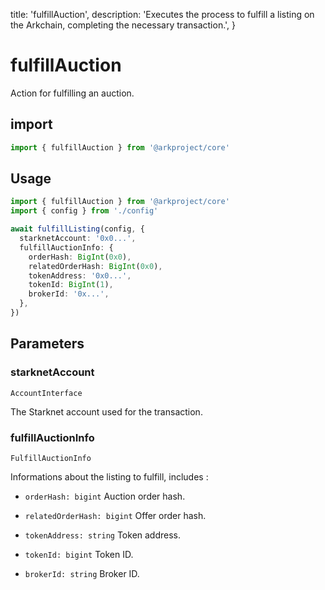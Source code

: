   title: 'fulfillAuction',
  description:
    'Executes the process to fulfill a listing on the Arkchain, completing the necessary transaction.',
}

# fulfillAuction

Action for fulfilling an auction.

## import

```typescript
import { fulfillAuction } from '@arkproject/core'
```

## Usage

```typescript
import { fulfillAuction } from '@arkproject/core'
import { config } from './config'

await fulfillListing(config, {
  starknetAccount: '0x0...',
  fulfillAuctionInfo: {
    orderHash: BigInt(0x0),
    relatedOrderHash: BigInt(0x0),
    tokenAddress: '0x0...',
    tokenId: BigInt(1),
    brokerId: '0x...',
  },
})
```

## Parameters

### starknetAccount

`AccountInterface`

The Starknet account used for the transaction.

### fulfillAuctionInfo

`FulfillAuctionInfo`

Informations about the listing to fulfill, includes :

- `orderHash: bigint` Auction order hash.

- `relatedOrderHash: bigint` Offer order hash.
- `tokenAddress: string` Token address.
- `tokenId: bigint` Token ID.
- `brokerId: string` Broker ID.
